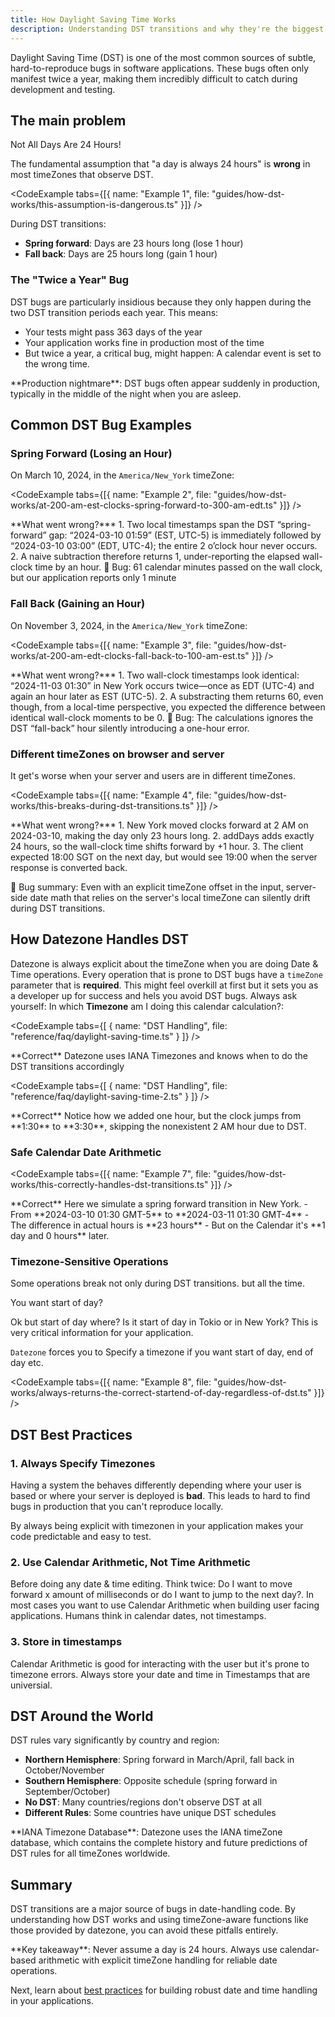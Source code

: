 ```yaml
---
title: How Daylight Saving Time Works
description: Understanding DST transitions and why they're the biggest source of hard-to-find date bugs in applications
---
```




Daylight Saving Time (DST) is one of the most common sources of subtle, hard-to-reproduce bugs in software applications. These bugs often only manifest twice a year, making them incredibly difficult to catch during development and testing.

## The main problem

<Callout type="error">
Not All Days Are 24 Hours!
</Callout>
 

The fundamental assumption that "a day is always 24 hours" is **wrong** in most timeZones that observe DST.

<CodeExample tabs={[{ name: "Example 1", file: "guides/how-dst-works/this-assumption-is-dangerous.ts" }]} />

During DST transitions:
- **Spring forward**: Days are 23 hours long (lose 1 hour)
- **Fall back**: Days are 25 hours long (gain 1 hour)

### The "Twice a Year" Bug

DST bugs are particularly insidious because they only happen during the two DST transition periods each year. This means:

- Your tests might pass 363 days of the year
- Your application works fine in production most of the time
- But twice a year, a critical bug, might happen: A calendar event is set to the wrong time.

<Callout type="info">
**Production nightmare**: DST bugs often appear suddenly in production, typically in the middle of the night when you are asleep.
</Callout>

## Common DST Bug Examples

### Spring Forward (Losing an Hour)

On March 10, 2024, in the `America/New_York` timeZone:

<CodeExample tabs={[{ name: "Example 2", file: "guides/how-dst-works/at-200-am-est-clocks-spring-forward-to-300-am-edt.ts" }]} />

<Callout type="error">
**What went wrong?***
1. Two local timestamps span the DST “spring-forward” gap: “2024-03-10 01:59” (EST, UTC-5) is immediately followed by “2024-03-10 03:00” (EDT, UTC-4); the entire 2 o’clock hour never occurs.
2. A naive subtraction therefore returns 1, under-reporting the elapsed wall-clock time by an hour.
🐞 Bug: 61 calendar minutes passed on the wall clock, but our application reports only 1 minute
</Callout>

### Fall Back (Gaining an Hour)

On November 3, 2024, in the `America/New_York` timeZone:

<CodeExample tabs={[{ name: "Example 3", file: "guides/how-dst-works/at-200-am-edt-clocks-fall-back-to-100-am-est.ts" }]} />

<Callout type="error">
**What went wrong?***
1. Two wall-clock timestamps look identical: “2024-11-03 01:30” in New York occurs twice—once as EDT (UTC-4) and again an hour later as EST (UTC-5).
2. A substracting them returns 60, even though, from a local-time perspective, you expected the difference between identical wall-clock moments to be 0.
🐞 Bug: The calculations ignores the DST “fall-back” hour silently introducing a ­one-hour error.
</Callout>

### Different timeZones on browser and server

It get's worse when your server and users are in different timeZones.

<CodeExample tabs={[{ name: "Example 4", file: "guides/how-dst-works/this-breaks-during-dst-transitions.ts" }]} />

<Callout type="error">
**What went wrong?***
1. New York moved clocks forward at 2 AM on 2024-03-10, making the day only 23 hours long.
2. addDays adds exactly 24 hours, so the wall-clock time shifts forward by +1 hour.
3. The client expected 18:00 SGT on the next day, but would see 19:00 when the server response is converted back.

🐞 Bug summary: Even with an explicit timeZone offset in the input, server-side date math that relies on
   the server's local timeZone can silently drift during DST transitions.
</Callout>

## How Datezone Handles DST

Datezone is always explicit about the timeZone when you are doing Date & Time operations. 
Every operation that is prone to DST bugs have a `timeZone` parameter that is **required**.
This might feel overkill at first but it sets you as a developer up for success and hels you avoid DST bugs.
Always ask yourself: In which **Timezone** am I doing this calendar calculation?:

<CodeExample tabs={[
  { name: "DST Handling", file: "reference/faq/daylight-saving-time.ts" }
]} />

<Callout type="info">
**Correct**
Datezone uses IANA Timezones and knows when to do the DST transitions accordingly
</Callout>


<CodeExample tabs={[
  { name: "DST Handling", file: "reference/faq/daylight-saving-time-2.ts" }
]} />


<Callout type="info">
**Correct**
Notice how we added one hour, but the clock jumps from **1:30** to **3:30**, skipping the nonexistent 2 AM hour due to DST.
</Callout>

### Safe Calendar Date Arithmetic

<CodeExample tabs={[{ name: "Example 7", file: "guides/how-dst-works/this-correctly-handles-dst-transitions.ts" }]} />

<Callout type="info">
**Correct**
Here we simulate a spring forward transition in New York. 
- From **2024-03-10 01:30 GMT-5** to **2024-03-11 01:30 GMT-4**
- The difference in actual hours is **23 hours**
- But on the Calendar it's **1 day and 0 hours** later.
</Callout>


### Timezone-Sensitive Operations

Some operations break not only during DST transitions. but all the time.

You want start of day? 

Ok but start of day where? Is it start of day in Tokio or in New York?
This is very critical information for your application.

`Datezone` forces you to Specify a timezone if you want start of day, end of day etc.

<CodeExample tabs={[{ name: "Example 8", file: "guides/how-dst-works/always-returns-the-correct-startend-of-day-regardless-of-dst.ts" }]} />

## DST Best Practices

### 1. Always Specify Timezones

Having a system the behaves differently depending where your user is based or where your server is deployed is **bad**.
This leads to hard to find bugs in production that you can't reproduce locally.

By always being explicit with timezonen in your application makes your code predictable and easy to test. 

### 2. Use Calendar Arithmetic, Not Time Arithmetic

Before doing any date & time editing. Think twice: Do I want to move forward x amount of milliseconds or do I want to jump to the next day?.
In most cases you want to use Calendar Arithmetic when building user facing applications. Humans think in calendar dates, not timestamps.

### 3. Store in timestamps

Calendar Arithmetic is good for interacting with the user but it's prone to timezone errors. 
Always store your date and time in Timestamps that are universial.

## DST Around the World

DST rules vary significantly by country and region:

- **Northern Hemisphere**: Spring forward in March/April, fall back in October/November
- **Southern Hemisphere**: Opposite schedule (spring forward in September/October)
- **No DST**: Many countries/regions don't observe DST at all
- **Different Rules**: Some countries have unique DST schedules

<Callout type="info">
**IANA Timezone Database**: Datezone uses the IANA timeZone database, which contains the complete history and future predictions of DST rules for all timeZones worldwide.
</Callout>

## Summary

DST transitions are a major source of bugs in date-handling code. By understanding how DST works and using timeZone-aware functions like those provided by datezone, you can avoid these pitfalls entirely.

<Callout type="success">
**Key takeaway**: Never assume a day is 24 hours. Always use calendar-based arithmetic with explicit timeZone handling for reliable date operations.
</Callout>

Next, learn about [best practices](/docs/guides/best-practices) for building robust date and time handling in your applications.